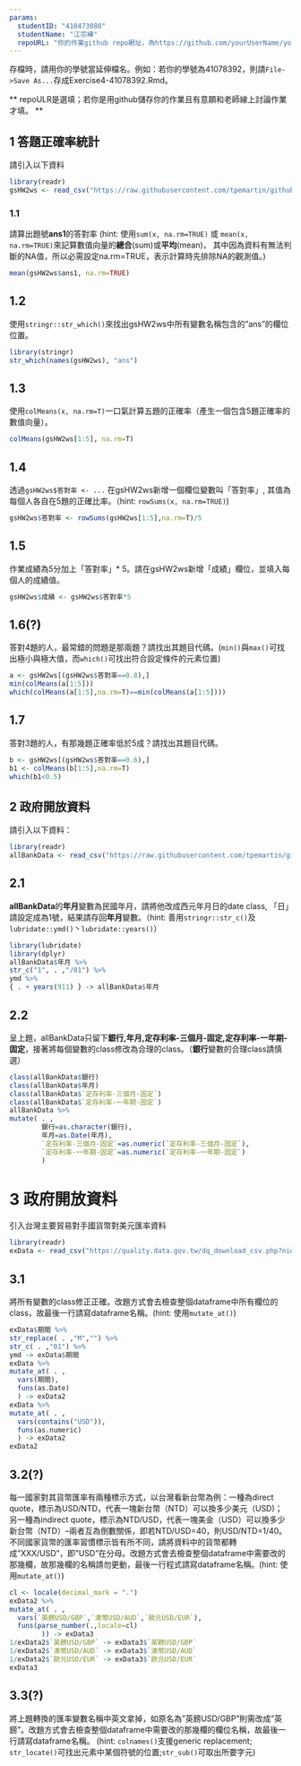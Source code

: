 ```yaml
---
params:
  studentID: "410473080"
  studentName: "江宗樺"
  repoURL: "你的作業github repo網址，為https://github.com/yourUserName/yourRepoName"
---
```

存檔時，請用你的學號當延伸檔名。例如：若你的學號為41078392，則請`File->Save As...`存成Exercise4-41078392.Rmd。

** repoULR是選填；若你是用github儲存你的作業且有意願和老師線上討論作業才填。 **

## 1 答題正確率統計

請引入以下資料  
```r
library(readr)
gsHW2ws <- read_csv("https://raw.githubusercontent.com/tpemartin/github-data/master/gsHW2ws.csv")
```

### 1.1 
請算出題號**ans1**的答對率
(hint: 使用`sum(x, na.rm=TRUE)` 或 `mean(x, na.rm=TRUE)`來記算數值向量的**總合**(sum)或**平均**(mean)， 其中因為資料有無法判斷的NA值，所以必需設定na.rm=TRUE，表示計算時先排除NA的觀測值。)
```r
mean(gsHW2ws$ans1, na.rm=TRUE)
```

## 1.2
使用`stringr::str_which()`來找出gsHW2ws中所有變數名稱包含的"ans"的欄位位置。
```r
library(stringr)
str_which(names(gsHW2ws), "ans")
```

## 1.3
使用`colMeans(x, na.rm=T)`一口氣計算五題的正確率（產生一個包含5題正確率的數值向量）。
```r
colMeans(gsHW2ws[1:5], na.rm=T)
```

## 1.4
透過`gsHW2ws$答對率 <- ...` 在gsHW2ws新增一個欄位變數叫「答對率」, 其值為每個人各自在5題的正確比率。（hint: `rowSums(x, na.rm=TRUE)`) 
```r
gsHW2ws$答對率 <- rowSums(gsHW2ws[1:5],na.rm=T)/5
```

## 1.5
作業成績為5分加上「答對率」* 5。請在gsHW2ws新增「成績」欄位，並填入每個人的成績值。  
```r
gsHW2ws$成績 <- gsHW2ws$答對率*5
```

## 1.6(?)
答對4題的人，最常錯的問題是那兩題？請找出其題目代碼。(`min()`與`max()`可找出極小與極大值，而`which()`可找出符合設定條件的元素位置)
```r
a <- gsHW2ws[(gsHW2ws$答對率==0.8),]
min(colMeans(a[1:5]))
which(colMeans(a[1:5],na.rm=T)==min(colMeans(a[1:5])))
```

## 1.7
答對3題的人，有那幾題正確率低於5成？請找出其題目代碼。
```r
b <- gsHW2ws[(gsHW2ws$答對率==0.6),]
b1 <- colMeans(b[1:5],na.rm=T)
which(b1<0.5)
```

## 2 政府開放資料

請引入以下資料：
```r
library(readr)
allBankData <- read_csv("https://raw.githubusercontent.com/tpemartin/github-data/master/allBankData.csv")
```


## 2.1
**allBankData**的**年月**變數為民國年月，請將他改成西元年月日的date class, 「日」請設定成為1號，結果請存回**年月**變數。（hint: 善用`stringr::str_c()`及`lubridate::ymd()`丶`lubridate::years()`）

```r
library(lubridate)
library(dplyr)
allBankData$年月 %>%
str_c("1", . ,"/01") %>%
ymd %>%
{ . + years(911) } -> allBankData$年月
```

## 2.2
呈上題，allBankData只留下**銀行,年月,定存利率-三個月-固定,定存利率-一年期-固定**，接著將每個變數的class修改為合理的class。（**銀行**變數的合理class請慎選）
```r
class(allBankData$銀行)
class(allBankData$年月)
class(allBankData$`定存利率-三個月-固定`)
class(allBankData$`定存利率-一年期-固定`)
allBankData %>%
mutate( . ,
        銀行=as.character(銀行),
        年月=as.Date(年月),     
        `定存利率-三個月-固定`=as.numeric(`定存利率-三個月-固定`),
        `定存利率-一年期-固定`=as.numeric(`定存利率-一年期-固定`)
        )

```

# 3 政府開放資料
引入台灣主要貿易對手國貨幣對美元匯率資料
```r
library(readr)
exData <- read_csv("https://quality.data.gov.tw/dq_download_csv.php?nid=6563&md5_url=9f65bdb6752389dc713acc27e93c1c38")
```

## 3.1
將所有變數的class修正正確。改題方式會去檢查整個dataframe中所有欄位的class，故最後一行請寫dataframe名稱。(hint: 使用`mutate_at()`)
```r
exData$期間 %>%
str_replace( . ,"M","") %>%
str_c( . ,"01") %>%
ymd -> exData$期間
exData %>%
mutate_at( . ,
  vars(期間),
  funs(as.Date)
  ) -> exData2
exData %>%
mutate_at( . ,
  vars(contains("USD")),
  funs(as.numeric)
  ) -> exData2
exData2

```

## 3.2(?)
每一國家對其貨幣匯率有兩種標示方式，以台灣看新台幣為例：一種為direct quote，標示為USD/NTD，代表一塊新台幣（NTD）可以換多少美元（USD)； 另一種為indirect quote，標示為NTD/USD，代表一塊美金（USD）可以換多少新台幣（NTD）--兩者互為倒數關係，即若NTD/USD=40，則USD/NTD=1/40。不同國家貨幣的匯率習慣標示皆有所不同，請將資料中的貨幣都轉成"XXX/USD"，即"USD"在分母。改題方式會去檢查整個dataframe中需要改的那幾欄，故那幾欄的名稱請勿更動，最後一行程式請寫dataframe名稱。(hint: 使用`mutate_at()`) 

```r
cl <- locale(decimal_mark = ".")
exData2 %>%
mutate_at( . ,
  vars(`英鎊USD/GBP`,`澳幣USD/AUD`,`歐元USD/EUR`),
  funs(parse_number(.,locale=cl)
        )) -> exData3
1/exData2$`英鎊USD/GBP` -> exData3$`英鎊USD/GBP`
1/exData2$`澳幣USD/AUD` -> exData3$`澳幣USD/AUD`
1/exData2$`歐元USD/EUR` -> exData3$`歐元USD/EUR`
exData3
```

## 3.3(?)
將上題轉換的匯率變數名稱中英文拿掉，如原名為"英鎊USD/GBP"則需改成"英鎊"。改題方式會去檢查整個dataframe中需要改的那幾欄的欄位名稱，故最後一行請寫dataframe名稱。
(hint: `colnames()`支援generic replacement; `str_locate()`可找出元素中某個符號的位置;`str_sub()`可取出所要字元)
```r

```



